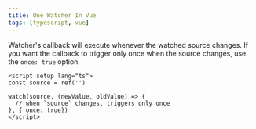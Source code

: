 ```yaml
---
title: One Watcher In Vue
tags: [typescript, vue]
---
```


Watcher's callback will execute whenever the watched source changes. If you want the callback to trigger only once when the source changes, use the `once: true` option.

```vue
<script setup lang="ts">
const source = ref('')

watch(source, (newValue, oldValue) => {
  // when `source` changes, triggers only once
}, { once: true})
</script>
```